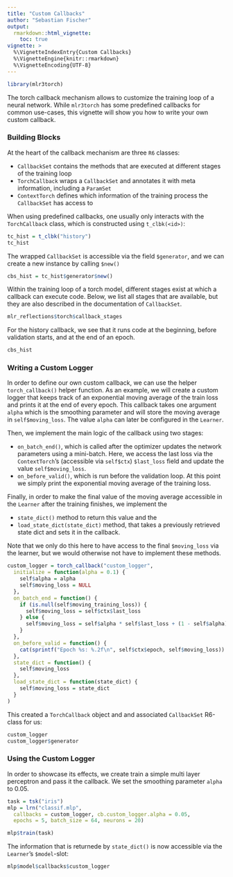 ```yaml
---
title: "Custom Callbacks"
author: "Sebastian Fischer"
output:
  rmarkdown::html_vignette:
    toc: true
vignette: >
  %\VignetteIndexEntry{Custom Callbacks}
  %\VignetteEngine{knitr::rmarkdown}
  %\VignetteEncoding{UTF-8}
---
```


```r
library(mlr3torch)
```

The torch callback mechanism allows to customize the training loop of a neural network.
While `mlr3torch` has some predefined callbacks for common use-cases, this vignette will show you how to write your own custom callback.

### Building Blocks

At the heart of the callback mechanism are three `R6` classes:

* `CallbackSet` contains the methods that are executed at different stages of the training loop
* `TorchCallback` wraps a `CallbackSet` and annotates it with meta information, including a `ParamSet`
* `ContextTorch` defines which information of the training process the `CallbackSet` has access to

When using predefined callbacks, one usually only interacts with the `TorchCallback` class, which is constructed using `t_clbk(<id>)`:

```r
tc_hist = t_clbk("history")
tc_hist
```

The wrapped `CallbackSet` is accessible via the field `$generator`, and we can create a new instance by calling `$new()`

```r
cbs_hist = tc_hist$generator$new()
```

Within the training loop of a torch model, different stages exist at which a callback can execute code.
Below, we list all stages that are available, but they are also described in the documentation of `CallbackSet`.

```r
mlr_reflections$torch$callback_stages
```

For the history callback, we see that it runs code at the beginning, before validation starts, and at the end of an epoch.

```r
cbs_hist
```

### Writing a Custom Logger

In order to define our own custom callback, we can use the helper `torch_callback()` helper function.
As an example, we will create a custom logger that keeps track of an exponential moving average of the train loss and prints it at the end of every epoch.
This callback takes one argument `alpha` which is the smoothing parameter and will store the moving average in `self$moving_loss`.
The value `alpha` can later be configured in the `Learner`.

Then, we implement the main logic of the callback using two stages:

* `on_batch_end()`, which is called after the optimizer updates the network parameters using a mini-batch.
  Here, we access the last loss via the `ContextTorch`'s (accessible via `self$ctx`) `$last_loss` field and update the value `self$moving_loss`.
* `on_before_valid()`, which is run before the validation loop. At this point we simply print the exponential moving average of the training loss.

Finally, in order to make the final value of the moving average accessible in the `Learner` after the training finishes, we implement the

* `state_dict()` method to return this value and the
* `load_state_dict(state_dict)` method, that takes a previously retrieved state dict and sets it in the callback.

Note that we only do this here to have access to the final `$moving_loss` via the learner, but we would otherwise not have to implement these methods.  

```r
custom_logger = torch_callback("custom_logger",
  initialize = function(alpha = 0.1) {
    self$alpha = alpha
    self$moving_loss = NULL
  },
  on_batch_end = function() {
    if (is.null(self$moving_training_loss)) {
      self$moving_loss = self$ctx$last_loss
    } else {
      self$moving_loss = self$alpha * self$last_loss + (1 - self$alpha) * self$moving_loss
    }
  },
  on_before_valid = function() {
    cat(sprintf("Epoch %s: %.2f\n", self$ctx$epoch, self$moving_loss))
  },
  state_dict = function() {
    self$moving_loss
  },
  load_state_dict = function(state_dict) {
    self$moving_loss = state_dict
  }
)
```

This created a `TorchCallback` object and and associated `CallbackSet` R6-class for us:

```r
custom_logger
custom_logger$generator
```

### Using the Custom Logger

In order to showcase its effects, we create train a simple multi layer perceptron and pass it the callback.
We set the smoothing parameter `alpha` to 0.05.

```r
task = tsk("iris")
mlp = lrn("classif.mlp",
  callbacks = custom_logger, cb.custom_logger.alpha = 0.05,
  epochs = 5, batch_size = 64, neurons = 20)

mlp$train(task)
```

The information that is returnede by `state_dict()` is now accessible via the `Learner`'s `$model`-slot:


```r
mlp$model$callbacks$custom_logger
```
